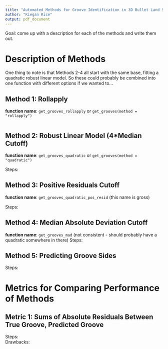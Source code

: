 ```yaml
---
title: "Automated Methods for Groove Identification in 3D Bullet Land Scans"
author: "Kiegan Rice"
output: pdf_document
---
```



Goal: come up with a description for each of the methods and write them out.  

# Description of Methods  

One thing to note is that Methods 2-4 all start with the same base, fitting a quadratic robust linear model. So these could probably be combined into one function with different options if we wanted to...  



## Method 1: Rollapply  

**function name**: `get_grooves_rollapply` or `get_grooves(method = "rollapply")`

```r

```

## Method 2: Robust Linear Model (4*Median Cutoff)   

**function name**: `get_grooves_quadratic` or `get_grooves(method = "quadratic")`  

Steps:  
\begin{enumerate}
\item Fit a robust linear model of order 2 to the averaged profile of the bullet land. This is fit using the default methods of the `rlm` function.  
\item Calculate the absolute residuals of this model fit.  
\item Remove all values that are more than 4 times the median absolute residual value.  
\item Extract the range of remaining values. These are the groove locations that are reported.  
\end{enumerate}

## Method 3: Positive Residuals Cutoff  

**function name**: `get_grooves_quadratic_pos_resid` (this name is gross)


Steps: 
\begin{enumerate}
\item Fit a robust linear model of order 2 to the averaged profile of the bullet land. This is fit using the default methods of the `rlm` function. 
\item Calculate the residuals (*note: not the absolute residuals*) of this model fit. 
\item Remove all points that have positive residuals.  
  \begin{itemize}
  \item Rationale: We expect the grooves to have very high positive residual values, and the robust linear model fit should lead to both positive and negative residuals within the land itself (in the area that we want to focus on).  
  \end{itemize}
\item Extract the range of remaining values. These are the groove locations that are reported.  
\end{enumerate}


## Method 4: Median Absolute Deviation Cutoff  

**function name**: `get_grooves_mad` (not consistent - should probably have a quadratic somewhere in there)
Steps: 
\begin{enumerate}
\item Fit a robust linear model of order 2 to the averaged profile of the bullet land. This is fit using the default methods of the `rlm` function.  
\item Calculate the absolute residuals of this model fit.  
\item Calculate the median absolute deviation of the absolute residuals (using the `mad` function).  
\item Remove all points that have an absolute residual higher than the median absolute deviation.  
  \begin{itemize}
  \item Rationale: The median absolute deviation might give us a good cutoff because it would remove high outlying residual values (like those we expect to see in the grooves)
  \item Question: Do we actually want to use the MAD itself? 
  \end{itemize}
\item Extract the range of remaining values. These are the groove locations that are reported.  
\end{enumerate}  



## Method 5: Predicting Groove Sides  

Steps: 
\begin{enumerate}
\item Fit a robust linear model of order 2 to the averaged profile of a bullet land.  
\item Sum residuals on left side - from min to 600 
  \begin{itemize}
  \item Rationale: The furthest in groove on the left side for Hamby44 is at 543. 
  \end{itemize}
\item Sum residuals on right side - from 1800 to max
  \begin{itemize}
  \item Rationale: The furthest in groove on the right side for Hamby44 is at 1872
  \end{itemize}
\item Iteratively remove data from the left side (1\% at a time) until the sum of the residuals on the left side is less than or equal to 200.  
\item Iteratively remove data from the right side (1\% at a time) until the sum of the residuals on the right side is less than or equal to 100. 
\end{enumerate}



# Metrics for Comparing Performance of Methods  

## Metric 1:  Sums of Absolute Residuals Between True Groove, Predicted Groove  

Steps:  
\begin{enumerate}
\item Identify predicted groove on each side. 
\item Store the residuals from the robust linear model.  
\item Extract the range of y values *between* the predicted left groove and manually identified left groove.
\item Sum the residuals that occur within that range of y values.  
\item Repeat steps 3-4 for the right groove.  
\item Two methods of looking at these: 
  \begin{enumerate}
  \item Repeat for different methods, and compare the sums across the same set of lands.  
  \item Repeat for different methods, and create comparative boxplots (again, across the same set of lands) to visually investigate whether methods are reducing large errors.  
  \end{enumerate}
\end{enumerate}

Drawbacks:  
\begin{enumerate}
\item Doesn't treat "underpredicting" (not cutting off groove) and "overpredicting" (cutting off extra bullet land) differently - just sums residuals.  
\item Is dependent on the robust linear model, because it uses the residuals from that model. So when that model is a bad fit, we will get lots of wonky things anyways.  
\end{enumerate}
